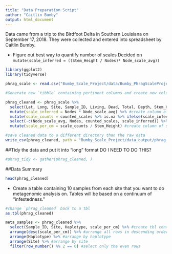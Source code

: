 ```yaml
---
title: "Data Preparation Script"
author: "Caitlin Bumby"
output: html_document
---
```


Data came from a trip to the Birdfoot Delta in Southern Louisiana on September 17, 2018. They were collected and entered into spreadsheet by Caitlin Bumby.

* Figure out best way to quantify number of scales
Decided on `mutate(scale_inferred = ((Stem_Height / Nodes)* Node_scale_avg))` 

```r
library(ggplot2)
library(tidyverse)

phrag_scale <- read.csv("Bumby_Scale_Project/data/Bumby_PhragScaleProject_91718.csv")

#Generate new `tibble` containing pertinent columns and create new columns for # of scale per individual and average scale per cm.

phrag_cleaned <- phrag_scale %>% 
  select(Lat, Long, Site, Sample_ID, Living, Dead, Total, Depth, Stem_Height, Node_scale_avg, Nodes, counted_scales, Haplotype) %>% 
  mutate(scale_inferred = Nodes * Node_scale_avg) %>% #create column of the inferred number of scales per individual, standardized by stem height.
  mutate(scale_counts = counted_scales %>% is.na %>% ifelse(scale_inferred, counted_scales)) %>%  #combine counted_scales column with scale_inferred column
  select(-c(Node_scale_avg, Nodes, counted_scales, scale_inferred)) %>% #remove unnecessary columns
  mutate(scale_per_cm = scale_counts / Stem_Height) #create column of scales per cm

#save cleaned data to a different directory than the raw data
write_csv(phrag_cleaned, path = "Bumby_Scale_Project/data_output/phrag_cleaned.csv")
```

##Tidy the data and put it into "long" format DO I NEED TO DO THIS?
```r
#phrag_tidy <- gather(phrag_cleaned, )
```

##Data Summary
```r
head(phrag_cleaned)
```

* Create a table containing 10 samples from each site that you want to do metagenomic analysis on. Tables will be based on a continuum of "infestedness."
```r
#change `phrag_cleaned` back to a tbl
as.tbl(phrag_cleaned)

meta_samples <- phrag_cleaned %>% 
  select(Sample_ID, Site, Haplotype, scale_per_cm) %>% #create tbl containing just Sample_ID, Site, Haplotype and scale_counts
  arrange(desc(scale_per_cm)) %>% #arrange all rows in descending order of scale_per_cm
  arrange(Haplotype) %>% #arrange by haplotype
  arrange(Site) %>% #arrange by site
  filter(row_number() %% 2 == 0) #select only the even rows
```
